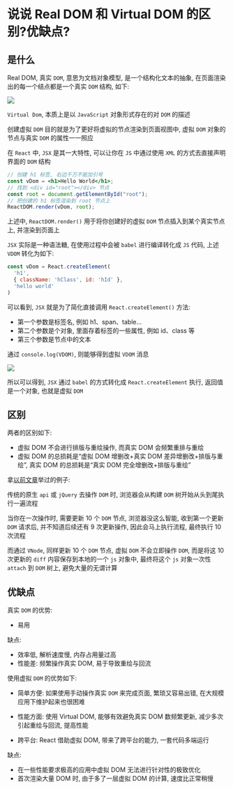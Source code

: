 # 说说 Real DOM 和 Virtual DOM 的区别?优缺点?

## 是什么

Real DOM, 真实 `DOM`, 意思为文档对象模型, 是一个结构化文本的抽象, 在页面渲染出的每一个结点都是一个真实 `DOM` 结构, 如下: 

![](https://static.vue-js.com/fc7ba8d0-d302-11eb-85f6-6fac77c0c9b3.png)

`Virtual Dom`, 本质上是以 `JavaScript` 对象形式存在的对 `DOM` 的描述

创建虚拟 `DOM` 目的就是为了更好将虚拟的节点渲染到页面视图中, 虚拟 `DOM` 对象的节点与真实 `DOM` 的属性一一照应

在 `React` 中, `JSX` 是其一大特性, 可以让你在 `JS` 中通过使用 `XML` 的方式去直接声明界面的 `DOM` 结构

```jsx
// 创建 h1 标签, 右边千万不能加引号
const vDom = <h1>Hello World</h1>; 
// 找到 <div id="root"></div> 节点
const root = document.getElementById("root"); 
// 把创建的 h1 标签渲染到 root 节点上
ReactDOM.render(vDom, root); 
```

上述中, `ReactDOM.render()` 用于将你创建好的虚拟 `DOM` 节点插入到某个真实节点上, 并渲染到页面上

`JSX` 实际是一种语法糖, 在使用过程中会被 `babel` 进行编译转化成 `JS` 代码, 上述 `VDOM` 转化为如下: 

```jsx
const vDom = React.createElement(
  'h1', 
  { className: 'hClass', id: 'hId' },
  'hello world'
)
```

可以看到, `JSX` 就是为了简化直接调用 `React.createElement()` 方法: 

- 第一个参数是标签名, 例如 h1、span、table...
- 第二个参数是个对象, 里面存着标签的一些属性, 例如 id、class 等
- 第三个参数是节点中的文本

通过 `console.log(VDOM)`, 则能够得到虚拟 `VDOM` 消息

![](https://static.vue-js.com/1716b9a0-d303-11eb-ab90-d9ae814b240d.png)

所以可以得到, `JSX` 通过 `babel` 的方式转化成 `React.createElement` 执行, 返回值是一个对象, 也就是虚拟 `DOM`

## 区别

两者的区别如下: 

- 虚拟 DOM 不会进行排版与重绘操作, 而真实 DOM 会频繁重排与重绘
- 虚拟 DOM 的总损耗是“虚拟 DOM 增删改+真实 DOM 差异增删改+排版与重绘”, 真实 DOM 的总损耗是“真实 DOM 完全增删改+排版与重绘”

拿[以前文章](https://mp.weixin.qq.com/s?__biz=MzU1OTgxNDQ1Nw==&mid=2247484516&idx=1&sn=965a4ce32bf93adb9ed112922c5cb8f5&chksm=fc10c632cb674f2484fdf914d76fba55afcefca3b5adcbe6cf4b0c7fd36e29d0292e8cefceb5&scene=178&cur_album_id=1711105826272116736#rd)举过的例子: 

传统的原生 `api` 或 `jQuery` 去操作 `DOM` 时, 浏览器会从构建 `DOM` 树开始从头到尾执行一遍流程

当你在一次操作时, 需要更新 10 个 `DOM` 节点, 浏览器没这么智能, 收到第一个更新 `DOM` 请求后, 并不知道后续还有 9 次更新操作, 因此会马上执行流程, 最终执行 10 次流程

而通过 `VNode`, 同样更新 10 个 `DOM` 节点, 虚拟 `DOM` 不会立即操作 `DOM`, 而是将这 10 次更新的 `diff` 内容保存到本地的一个 `js` 对象中, 最终将这个 `js` 对象一次性 `attach` 到 `DOM` 树上, 避免大量的无谓计算

## 优缺点

真实 `DOM` 的优势: 

- 易用

缺点: 

- 效率低, 解析速度慢, 内存占用量过高
- 性能差: 频繁操作真实 DOM, 易于导致重绘与回流

使用虚拟 `DOM` 的优势如下: 

- 简单方便: 如果使用手动操作真实 `DOM` 来完成页面, 繁琐又容易出错, 在大规模应用下维护起来也很困难

- 性能方面: 使用 Virtual DOM, 能够有效避免真实 DOM 数频繁更新, 减少多次引起重绘与回流, 提高性能
- 跨平台: React 借助虚拟 DOM, 带来了跨平台的能力, 一套代码多端运行

缺点: 

- 在一些性能要求极高的应用中虚拟 DOM 无法进行针对性的极致优化
- 首次渲染大量 DOM 时, 由于多了一层虚拟 DOM 的计算, 速度比正常稍慢
